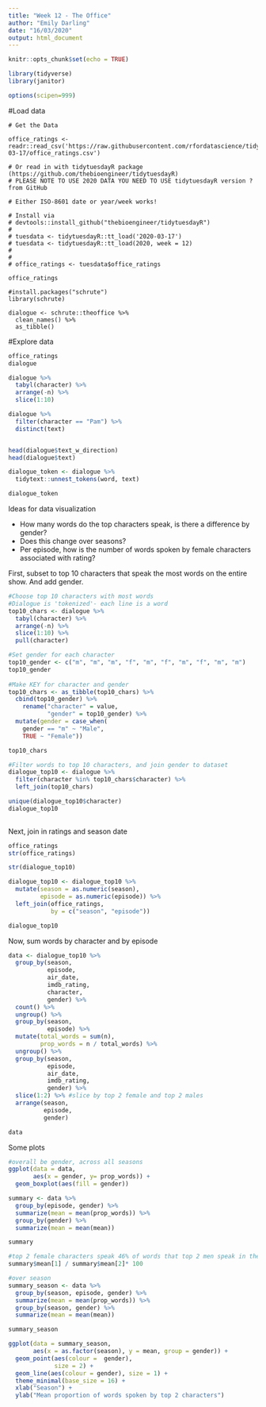 ```yaml
---
title: "Week 12 - The Office"
author: "Emily Darling"
date: "16/03/2020"
output: html_document
---
```


```r
knitr::opts_chunk$set(echo = TRUE)

library(tidyverse)
library(janitor)

options(scipen=999)
```

#Load data

```rget-data
# Get the Data 

office_ratings <- readr::read_csv('https://raw.githubusercontent.com/rfordatascience/tidytuesday/master/data/2020/2020-03-17/office_ratings.csv')

# Or read in with tidytuesdayR package (https://github.com/thebioengineer/tidytuesdayR)
# PLEASE NOTE TO USE 2020 DATA YOU NEED TO USE tidytuesdayR version ? from GitHub

# Either ISO-8601 date or year/week works!

# Install via 
# devtools::install_github("thebioengineer/tidytuesdayR")
# 
# tuesdata <- tidytuesdayR::tt_load('2020-03-17')
# tuesdata <- tidytuesdayR::tt_load(2020, week = 12)
# 
# 
# office_ratings <- tuesdata$office_ratings

office_ratings

#install.packages("schrute")
library(schrute)

dialogue <- schrute::theoffice %>% 
  clean_names() %>% 
  as_tibble()
```

#Explore data

```r
office_ratings
dialogue

dialogue %>% 
  tabyl(character) %>% 
  arrange(-n) %>% 
  slice(1:10)

dialogue %>% 
  filter(character == "Pam") %>% 
  distinct(text)


head(dialogue$text_w_direction)
head(dialogue$text)

dialogue_token <- dialogue %>%
  tidytext::unnest_tokens(word, text)

dialogue_token
```


Ideas for data visualization

* How many words do the top characters speak, is there a difference by gender? 
* Does this change over seasons? 
* Per episode, how is the number of words spoken by female characters associated with rating?

First, subset to top 10 characters that speak the most words on the entire show. And add gender.

```r

#Choose top 10 characters with most words
#Dialogue is 'tokenized'- each line is a word
top10_chars <- dialogue %>% 
  tabyl(character) %>% 
  arrange(-n) %>% 
  slice(1:10) %>% 
  pull(character)

#Set gender for each character
top10_gender <- c("m", "m", "m", "f", "m", "f", "m", "f", "m", "m")
top10_gender
 
#Make KEY for character and gender
top10_chars <- as_tibble(top10_chars) %>% 
  cbind(top10_gender) %>% 
    rename("character" = value, 
           "gender" = top10_gender) %>% 
  mutate(gender = case_when(
    gender == "m" ~ "Male", 
    TRUE ~ "Female"))

top10_chars

#Filter words to top 10 characters, and join gender to dataset
dialogue_top10 <- dialogue %>% 
  filter(character %in% top10_chars$character) %>% 
  left_join(top10_chars)

unique(dialogue_top10$character)
dialogue_top10
  
```

Next, join in ratings and season date

```r
office_ratings
str(office_ratings)

str(dialogue_top10)

dialogue_top10 <- dialogue_top10 %>% 
  mutate(season = as.numeric(season), 
         episode = as.numeric(episode)) %>% 
  left_join(office_ratings, 
            by = c("season", "episode"))

dialogue_top10

```


Now, sum words by character and by episode

```r

data <- dialogue_top10 %>% 
  group_by(season, 
           episode, 
           air_date, 
           imdb_rating, 
           character, 
           gender) %>% 
  count() %>% 
  ungroup() %>% 
  group_by(season, 
           episode) %>% 
  mutate(total_words = sum(n), 
         prop_words = n / total_words) %>% 
  ungroup() %>% 
  group_by(season, 
           episode, 
           air_date, 
           imdb_rating, 
           gender) %>% 
  slice(1:2) %>% #slice by top 2 female and top 2 males
  arrange(season, 
          episode, 
          gender)

data

```

Some plots

```r
#overall be gender, across all seasons
ggplot(data = data,
       aes(x = gender, y= prop_words)) + 
  geom_boxplot(aes(fill = gender))

summary <- data %>% 
  group_by(episode, gender) %>% 
  summarize(mean = mean(prop_words)) %>% 
  group_by(gender) %>% 
  summarize(mean = mean(mean))

summary

#top 2 female characters speak 46% of words that top 2 men speak in the Office, averaged over all seasons
summary$mean[1] / summary$mean[2]* 100 

#over season
summary_season <- data %>% 
  group_by(season, episode, gender) %>% 
  summarize(mean = mean(prop_words)) %>% 
  group_by(season, gender) %>% 
  summarize(mean = mean(mean)) 

summary_season

ggplot(data = summary_season, 
       aes(x = as.factor(season), y = mean, group = gender)) +
  geom_point(aes(colour =  gender), 
             size = 2) +
  geom_line(aes(colour = gender), size = 1) +
  theme_minimal(base_size = 16) + 
  xlab("Season") + 
  ylab("Mean proportion of words spoken by top 2 characters")



```




